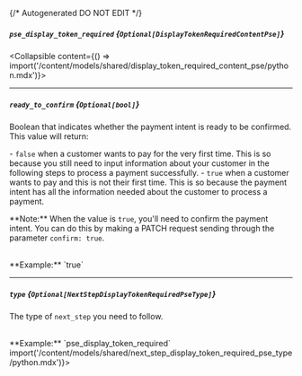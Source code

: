 {/* Autogenerated DO NOT EDIT  */}

##### `pse_display_token_required` *{`Optional[DisplayTokenRequiredContentPse]`}*
<Collapsible content={() => import('/content/models/shared/display_token_required_content_pse/python.mdx')}>
</Collapsible>

---
##### `ready_to_confirm` *{`Optional[bool]`}*
Boolean that indicates whether the payment intent is ready to be confirmed. This value will return: 

  \- `false` when a customer wants to pay for the very first time. This is so because you still need to input information about your customer in the following steps to process a payment successfully. 
  \- `true` when a customer wants to pay and this is not their first time. This is so because the payment intent has all the information needed about the customer to process a payment. 


\*\*Note:\*\* When the value is `true`, you'll need to confirm the payment intent. You can do this by making a PATCH request sending through the parameter `confirm: true`.

<br/>
**Example:** `true`

---
##### `type` *{`Optional[NextStepDisplayTokenRequiredPseType]`}*
The type of `next_step` you need to follow.

<br/>
**Example:** `pse_display_token_required`
<Collapsible content={() => import('/content/models/shared/next_step_display_token_required_pse_type/python.mdx')}>
</Collapsible>

